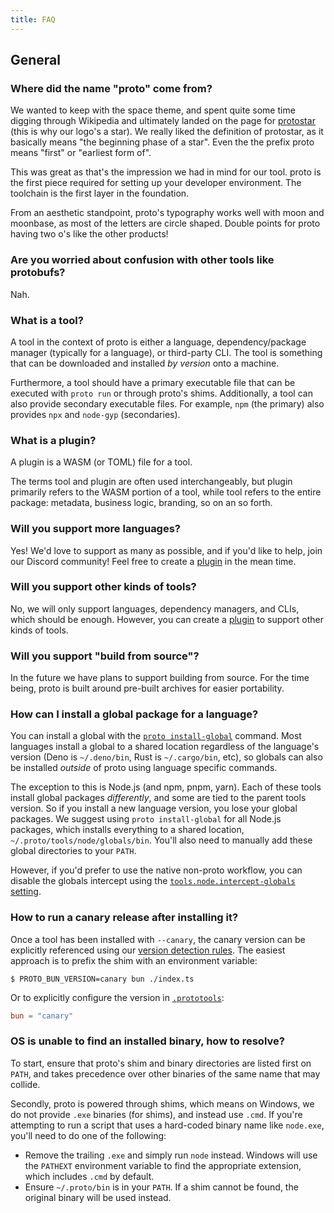 ```yaml
---
title: FAQ
---
```


## General

### Where did the name "proto" come from?

We wanted to keep with the space theme, and spent quite some time digging through Wikipedia and
ultimately landed on the page for [protostar](https://en.wikipedia.org/wiki/Protostar) (this is why
our logo's a star). We really liked the definition of protostar, as it basically means "the
beginning phase of a star". Even the the prefix proto means "first" or "earliest form of".

This was great as that's the impression we had in mind for our tool. proto is the first piece
required for setting up your developer environment. The toolchain is the first layer in the
foundation.

From an aesthetic standpoint, proto's typography works well with moon and moonbase, as most of the
letters are circle shaped. Double points for proto having two o's like the other products!

### Are you worried about confusion with other tools like protobufs?

Nah.

### What is a tool?

A tool in the context of proto is either a language, dependency/package manager (typically for a
language), or third-party CLI. The tool is something that can be downloaded and installed _by
version_ onto a machine.

Furthermore, a tool should have a primary executable file that can be executed with `proto run` or
through proto's shims. Additionally, a tool can also provide secondary executable files. For
example, `npm` (the primary) also provides `npx` and `node-gyp` (secondaries).

### What is a plugin?

A plugin is a WASM (or TOML) file for a tool.

The terms tool and plugin are often used interchangeably, but plugin primarily refers to the WASM
portion of a tool, while tool refers to the entire package: metadata, business logic, branding, so
on an so forth.

### Will you support more languages?

Yes! We'd love to support as many as possible, and if you'd like to help, join our Discord
community! Feel free to create a [plugin](./plugins) in the mean time.

### Will you support other kinds of tools?

No, we will only support languages, dependency managers, and CLIs, which should be enough. However,
you can create a [plugin](./plugins) to support other kinds of tools.

### Will you support "build from source"?

In the future we have plans to support building from source. For the time being, proto is built
around pre-built archives for easier portability.

### How can I install a global package for a language?

You can install a global with the [`proto install-global`](./commands/install-global) command. Most
languages install a global to a shared location regardless of the language's version (Deno is
`~/.deno/bin`, Rust is `~/.cargo/bin`, etc), so globals can also be installed _outside_ of proto
using language specific commands.

The exception to this is Node.js (and npm, pnpm, yarn). Each of these tools install global packages
_differently_, and some are tied to the parent tools version. So if you install a new language
version, you lose your global packages. We suggest using `proto install-global` for all Node.js
packages, which installs everything to a shared location, `~/.proto/tools/node/globals/bin`. You'll
also need to manually add these global directories to your `PATH`.

However, if you'd prefer to use the native non-proto workflow, you can disable the globals intercept
using the [`tools.node.intercept-globals` setting](./config#settings).

### How to run a canary release after installing it?

Once a tool has been installed with `--canary`, the canary version can be explicitly referenced
using our [version detection rules](./detection). The easiest approach is to prefix the shim with an
environment variable:

```shell
$ PROTO_BUN_VERSION=canary bun ./index.ts
```

Or to explicitly configure the version in [`.prototools`](./config):

```toml
bun = "canary"
```

### OS is unable to find an installed binary, how to resolve?

To start, ensure that proto's shim and binary directories are listed first on `PATH`, and takes
precedence over other binaries of the same name that may collide.

Secondly, proto is powered through shims, which means on Windows, we do not provide `.exe` binaries
(for shims), and instead use `.cmd`. If you're attempting to run a script that uses a hard-coded
binary name like `node.exe`, you'll need to do one of the following:

- Remove the trailing `.exe` and simply run `node` instead. Windows will use the `PATHEXT`
  environment variable to find the appropriate extension, which includes `.cmd` by default.
- Ensure `~/.proto/bin` is in your `PATH`. If a shim cannot be found, the original binary will be
  used instead.
